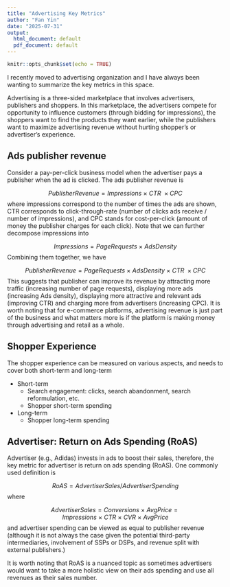 ```yaml
---
title: "Advertising Key Metrics"
author: "Fan Yin"
date: "2025-07-31"
output:
  html_document: default
  pdf_document: default
---
```


```r
knitr::opts_chunk$set(echo = TRUE)
```

<!-- <script src="https://cdnjs.cloudflare.com/ajax/libs/mathjax/2.7.5/MathJax.js?config=TeX-AMS_CHTML.js"></script> -->

<script id="MathJax-script" async
  src="https://cdn.jsdelivr.net/npm/mathjax@3/es5/tex-chtml.js">
</script>

I recently moved to advertising organization and I have always been wanting to summarize the key metrics in this space. 

Advertising is a three-sided marketplace that involves advertisers, publishers and shoppers. In this marketplace, the advertisers compete for opportunity to influence customers (through bidding for impressions), the shoppers want to find the products they want earlier, while the publishers want to maximize advertising revenue without hurting shopper's or advertiser's experience. 

## Ads publisher revenue
Consider a pay-per-click business model when the advertiser pays a publisher when the ad is clicked. The ads publisher revenue is

$$ PublisherRevenue = Impressions \ \times \ CTR \ \times CPC   $$
where impressions correspond to the number of times the ads are shown, CTR corresponds to click-through-rate (number of clicks ads receive / number of impressions), and CPC stands for cost-per-click (amount of money the publisher charges for each click). Note that we can further decompose impressions into 

$$ Impressions = PageRequests \ \times \ AdsDensity $$
Combining them together, we have

$$ PublisherRevenue = PageRequests \ \times \ AdsDensity \ \times \ CTR \ \times CPC $$
This suggests that publisher can improve its revenue by attracting more traffic (increasing number of page requests), displaying more ads (increasing Ads density), displaying more attractive and relevant ads (improving CTR) and charging more from advertisers (increasing CPC). It is worth noting that for e-commerce platforms, advertising revenue is just part of the business and what matters more is if the platform is making money through advertising and retail as a whole.

## Shopper Experience
The shopper experience can be measured on various aspects, and needs to cover both short-term and long-term

* Short-term
  * Search engagement: clicks, search abandonment, search reformulation, etc.
  * Shopper short-term spending
* Long-term
  * Shopper long-term spending

## Advertiser: Return on Ads Spending (RoAS)
Advertiser (e.g., Adidas) invests in ads to boost their sales, therefore, the key metric for advertiser is return on ads spending (RoAS). One commonly used definition is

$$ RoAS = AdvertiserSales / AdvertiserSpending $$
where 

$$ AdvertiserSales = Conversions \ \times \ AvgPrice = Impressions \ \times \ CTR \ \times \ CVR \ \times \ AvgPrice$$
and advertiser spending can be viewed as equal to publisher revenue (although it is not always the case given the potential third-party intermediaries, involvement of SSPs or DSPs, and revenue split with external publishers.)

It is worth noting that RoAS is a nuanced topic as sometimes advertisers would want to take a more holistic view on their ads spending and use all revenues as their sales number. 

<!-- $f: X \rightarrow \mathbf{R}$, where $X$ is a convex subset of a real vector space, and $f$ is called convex if and only if -->

<!-- $$f(t x_{1} + (1-t) x_{2}) \leq tf(x_1) + (1-t)f(x_2)$$ -->

<!-- After the recent job change, forecasting is now the focus of my work. Knowing what can be forecast and understanding the basic steps in forecasting are critical. For this purpose, I have started reading the book "Forecasting: Principles and Practice" by Rob J. Hyndman and George Athnaasopoulos.  -->

<!-- ## What can be forecast -->

<!-- The predictability of an event or a quantity depends on several factors including: -->

<!-- * how well we understand the factors that contribute to it -->

<!-- * how much data is available -->

<!-- * how similar the future is to the past -->

<!-- * whether the forecasts can affect the thing we are trying to forecast -->

<!-- In forecasting, a key step is knowing when something can be forecast accurately, and when forecasts will be no betterh than tossing a coin. Good forecasts capture the genuine patterns and relationships which exist in the historical data, but do not replicate past events that will not occur again - we need to be able to distinguish between a random fluctuation that should be ignored, and a genuine pattern that should be modelled and extrapolated.  -->

<!-- One common misunderstanding about forecast is that "forecasts are not possible in a changing environment". We acknowledge the fact that every environment is changing, but a good forecasting model captures the way in which things are changing.  -->

<!-- ## Basic steps in forecasting -->

<!-- A forecasting task typically consists of the following steps  -->

<!-- * Problem definition: we need to understand the way the forecasts will be used, who requires the forecasts, and how the forecasting function fits within the organization requiring the forecasts. Therefore, it is important for forecaster to talk to those who will be involved in data collection, data manipulation and using the forecasts for planning. -->

<!-- * Gathering information: statistical data and the accumulated expertise of the people who collect the data and use the forecasts. -->

<!-- * Exploratory analysis: understanding the patterns, trend, seasonality, etc.  -->

<!-- * Choosing and fitting models -->

<!-- * Model evaluation -->
